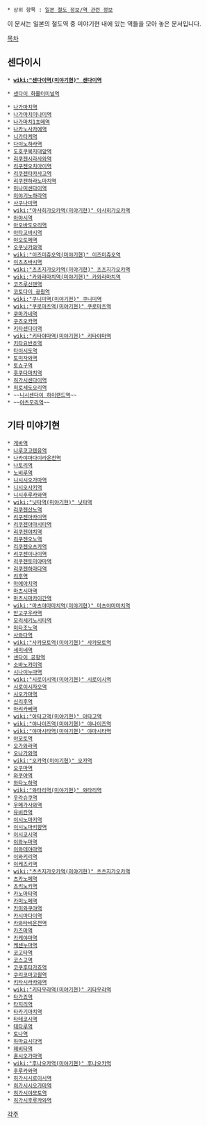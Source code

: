  * 상위 항목 : [[일본 철도 정보/역 관련 정보]]

이 문서는 일본의 철도역 중 미야기현 내에 있는 역들을 모아 놓은 문서입니다.

[[목차]]
== 센다이시 ==
 * '''[[wiki:"센다이역(미야기현)" 센다이역]]'''

 * [[센다이 화물터미널역]]

 * [[나가마치역]]
 * [[나가마치미나미역]]
 * [[나가마치1쵸메역]]
 * [[나카노사카에역]]
 * [[니가타케역]]
 * [[다이노하라역]]
 * [[도호쿠복지대앞역]]
 * [[리쿠젠시라사와역]]
 * [[리쿠젠오치아이역]]
 * [[리쿠젠타카사고역]]
 * [[리쿠젠하라노마치역]]
 * [[미나미센다이역]]
 * [[미야기노하라역]]
 * [[사쿠나미역]]
 * [[wiki:"아사히가오카역(미야기현)" 아사히가오카역]]
 * [[아야시역]]
 * [[아오바도오리역]]
 * [[아타고바시역]]
 * [[야오토메역]]
 * [[오쿠닛카와역]]
 * [[wiki:"이즈미츄오역(미야기현)" 이즈미츄오역]]
 * [[이츠츠바시역]]
 * [[wiki:"츠츠지가오카역(미야기현)" 츠츠지가오카역]]
 * [[wiki:"카와라마치역(미야기현)" 카와라마치역]]
 * [[코즈루신덴역]]
 * [[코토다이 공원역]]
 * [[wiki:"쿠니미역(미야기현)" 쿠니미역]]
 * [[wiki:"쿠로마츠역(미야기현)" 쿠로마츠역]]
 * [[쿠마가네역]]
 * [[쿠즈오카역]]
 * [[키타센다이역]]
 * [[wiki:"키타야마역(미야기현)" 키타야마역]]
 * [[키타요반쵸역]]
 * [[타이시도역]]
 * [[토미자와역]]
 * [[토쇼구역]]
 * [[후쿠다마치역]]
 * [[히가시센다이역]]
 * [[히로세도오리역]]
 * ~~[[니시센다이 하이랜드역]]~~
 * ~~[[야츠모리역]]~~
== 기타 미야기현 ==
 * [[게바역]]
 * [[나루코고텐유역]]
 * [[나카야마다이라온천역]]
 * [[나토리역]]
 * [[노비루역]]
 * [[니시시오가마역]]
 * [[니시오사키역]]
 * [[니시후루카와역]]
 * [[wiki:"닛타역(미야기현)" 닛타역]]
 * [[리쿠젠산노역]]
 * [[리쿠젠아카이역]]
 * [[리쿠젠야마시타역]]
 * [[리쿠젠야치역]]
 * [[리쿠젠오노역]]
 * [[리쿠젠오츠카역]]
 * [[리쿠젠이나이역]]
 * [[리쿠젠토미야마역]]
 * [[리쿠젠하마다역]]
 * [[리후역]]
 * [[마에야치역]]
 * [[마츠시마역]]
 * [[마츠시마카이간역]]
 * [[wiki:"마츠야마마치역(미야기현)" 마츠야마마치역]]
 * [[만고쿠우라역]]
 * [[모리세키노시타역]]
 * [[미타조노역]]
 * [[사와다역]]
 * [[wiki:"사카모토역(미야기현)" 사카모토역]]
 * [[세미네역]]
 * [[센다이 공항역]]
 * [[소바노카미역]]
 * [[시나이누마역]]
 * [[wiki:"시로이시역(미야기현)" 시로이시역]]
 * [[시로이시자오역]]
 * [[시오가마역]]
 * [[신리후역]]
 * [[아리카베역]]
 * [[wiki:"아타고역(미야기현)" 아타고역]]
 * [[wiki:"야나이즈역(미야기현)" 야나이즈역]]
 * [[wiki:"야마시타역(미야기현)" 야마시타역]]
 * [[야모토역]]
 * [[오가와라역]]
 * [[오나가와역]]
 * [[wiki:"오카역(미야기현)" 오카역]]
 * [[오쿠마역]]
 * [[와쿠야역]]
 * [[와타노하역]]
 * [[wiki:"와타리역(미야기현)" 와타리역]]
 * [[우라슈쿠역]]
 * [[우메가사와역]]
 * [[유비칸역]]
 * [[이시노마키역]]
 * [[이시노마키항역]]
 * [[이시코시역]]
 * [[이와누마역]]
 * [[이와데야마역]]
 * [[이와키리역]]
 * [[이케즈키역]]
 * [[wiki:"츠츠지가오카역(미야기현)" 츠츠지가오카역]]
 * [[츠카노메역]]
 * [[츠키노키역]]
 * [[카노마타역]]
 * [[카미노메역]]
 * [[카미와쿠야역]]
 * [[카시마다이역]]
 * [[카와타비온천역]]
 * [[카즈마역]]
 * [[카케야마역]]
 * [[케센누마역]]
 * [[코고타역]]
 * [[코스고역]]
 * [[코쿠후타가죠역]]
 * [[쿠리코마고원역]]
 * [[키타시라카와역]]
 * [[wiki:"키타우라역(미야기현)" 키타우라역]]
 * [[타가죠역]]
 * [[타지리역]]
 * [[타카기마치역]]
 * [[타테코시역]]
 * [[테타루역]]
 * [[토나역]]
 * [[하마요시다역]]
 * [[헤비타역]]
 * [[혼시오가마역]]
 * [[wiki:"후나오카역(미야기현)" 후나오카역]]
 * [[후루카와역]]
 * [[히가시시로이시역]]
 * [[히가시시오가마역]]
 * [[히가시야모토역]]
 * [[히가시후루카와역]]

[[각주]]
